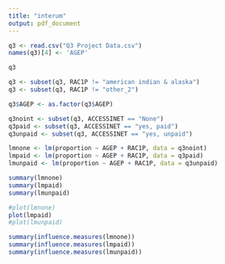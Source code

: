 ```yaml
---
title: "interum"
output: pdf_document
---
```


```r
q3 <- read.csv("Q3 Project Data.csv")
names(q3)[4] <- 'AGEP'

q3
```

```r
q3 <- subset(q3, RAC1P != "american indian & alaska")
q3 <- subset(q3, RAC1P != "other_2")

q3$AGEP <- as.factor(q3$AGEP)

q3noint <- subset(q3, ACCESSINET == "None")
q3paid <- subset(q3, ACCESSINET == "yes, paid")
q3unpaid <- subset(q3, ACCESSINET == "yes, unpaid")
```

```r
lmnone <- lm(proportion ~ AGEP + RAC1P, data = q3noint)
lmpaid <- lm(proportion ~ AGEP + RAC1P, data = q3paid)
lmunpaid <- lm(proportion ~ AGEP + RAC1P, data = q3unpaid)
```

```r
summary(lmnone)
summary(lmpaid)
summary(lmunpaid)
```

```r
#plot(lmnone)
plot(lmpaid)
#plot(lmunpaid)
```


```r
summary(influence.measures(lmnone))
summary(influence.measures(lmpaid))
summary(influence.measures(lmunpaid))
```





